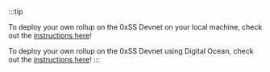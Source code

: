 :::tip 

To deploy your own rollup on the 0xSS Devnet on your local machine, check out the
[instructions here](/docs/local-rollup/introduction/)!

To deploy your own rollup on the 0xSS Devnet using Digital Ocean, check out the
[instructions here](/docs/cloud-rollup/digital-ocean/)!
:::
